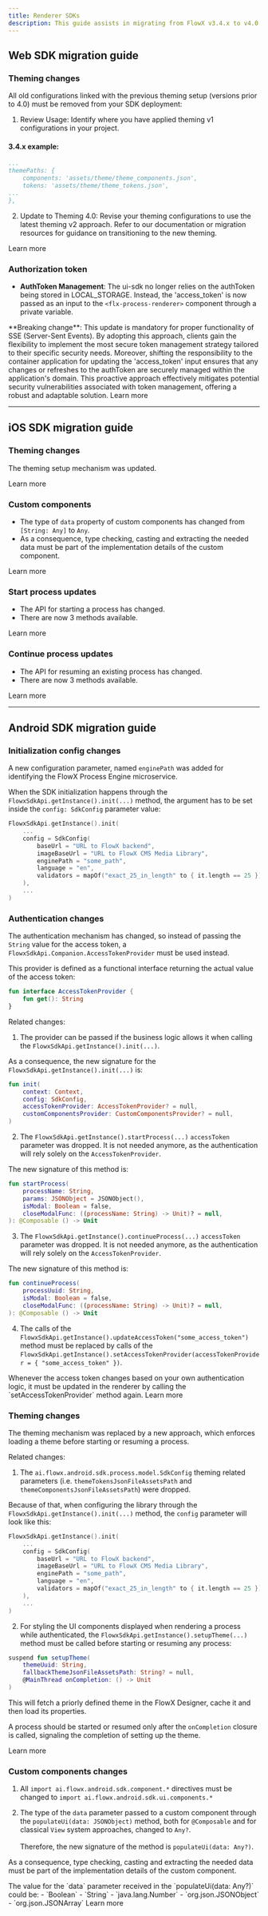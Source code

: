 ```yaml
---
title: Renderer SDKs
description: This guide assists in migrating from FlowX v3.4.x to v4.0.
---
```


## Web SDK migration guide

### Theming changes 

<Warning>
All old configurations linked with the previous theming setup (versions prior to 4.0) must be removed from your SDK deployment:
</Warning>

1. Review Usage: Identify where you have applied theming v1 configurations in your project.

#### 3.4.x example:

```yaml
...
themePaths: {
    components: 'assets/theme/theme_components.json',
    tokens: 'assets/theme/theme_tokens.json',
...
},
```

2. Update to Theming 4.0: Revise your theming configurations to use the latest theming v2 approach. Refer to our documentation or migration resources for guidance on transitioning to the new theming.

<Card title="Theming setup" href="/4.0/sdks/angular-renderer#theming" icon="link">
Learn more
</Card>

### Authorization token

* **AuthToken Management**: The ui-sdk no longer relies on the authToken being stored in LOCAL_STORAGE. Instead, the 'access_token' is now passed as an input to the `<flx-process-renderer>` component through a private variable.

<Warning>
**Breaking change**: This update is mandatory for proper functionality of SSE (Server-Sent Events).
</Warning>

<Info>
By adopting this approach, clients gain the flexibility to implement the most secure token management strategy tailored to their specific security needs. Moreover, shifting the responsibility to the container application for updating the 'access_token' input ensures that any changes or refreshes to the authToken are securely managed within the application's domain. This proactive approach effectively mitigates potential security vulnerabilities associated with token management, offering a robust and adaptable solution.
</Info>

<Card title ="Authorization" href="/4.0/sdks/angular-renderer#authorization" icon ="link">
Learn more
</Card>

---

## iOS SDK migration guide

### Theming changes 

The theming setup mechanism was updated.

<Card title= "iOS Theming setup" href="/4.0/sdks/ios-renderer#theming" icon ="link">
Learn more
</Card>


### Custom components

- The type of `data` property of custom components has changed from `[String: Any]` to `Any`.
- As a consequence, type checking, casting and extracting the needed data must be part of the implementation details of the custom component.

<Card title ="Custom components" href="/4.0/sdks/ios-renderer#custom-components" icon ="link">
Learn more
</Card>

### Start process updates

- The API for starting a process has changed.
- There are now 3 methods available.

<Card title="How to start a process" href= "/4.0/sdks/ios-renderer#how-to-start-a-process" icon ="link">
Learn more
</Card>

### Continue process updates

- The API for resuming an existing process has changed.
- There are now 3 methods available.

<Card title="How to resume an existing process" href="/4.0/sdks/ios-renderer#how-to-resume-an-existing-process" icon ="link">
Learn more
</Card>

---
 
## Android SDK migration guide

### Initialization config changes

A new configuration parameter, named `enginePath` was added for identifying the FlowX Process Engine microservice.

When the SDK initialization happens through the `FlowxSdkApi.getInstance().init(...)` method, the argument has to be set inside the `config: SdkConfig` parameter value:

```kotlin
FlowxSdkApi.getInstance().init(
    ...
    config = SdkConfig(
        baseUrl = "URL to FlowX backend",
        imageBaseUrl = "URL to FlowX CMS Media Library",
        enginePath = "some_path",
        language = "en",
        validators = mapOf("exact_25_in_length" to { it.length == 25 }),
    ),
    ...
)
```

### Authentication changes

The authentication mechanism has changed, so instead of passing the `String` value for the access token, a `FlowxSdkApi.Companion.AccessTokenProvider` must be used instead.

This provider is defined as a functional interface returning the actual value of the access token:

```kotlin
fun interface AccessTokenProvider {
    fun get(): String
}
```

Related changes:

1. The provider can be passed if the business logic allows it when calling the `FlowxSdkApi.getInstance().init(...)`.

As a consequence, the new signature for the `FlowxSdkApi.getInstance().init(...)` is:

```kotlin
fun init(
    context: Context,
    config: SdkConfig,
    accessTokenProvider: AccessTokenProvider? = null,
    customComponentsProvider: CustomComponentsProvider? = null,
)
```

2. The `FlowxSdkApi.getInstance().startProcess(...)` `accessToken` parameter was dropped. It is not needed anymore, as the authentication will rely solely on the `AccessTokenProvider`.

The new signature of this method is:

```kotlin
fun startProcess(
    processName: String,
    params: JSONObject = JSONObject(),
    isModal: Boolean = false,
    closeModalFunc: ((processName: String) -> Unit)? = null,
): @Composable () -> Unit
```

3. The `FlowxSdkApi.getInstance().continueProcess(...)` `accessToken` parameter was dropped. It is not needed anymore, as the authentication will rely solely on the `AccessTokenProvider`.

The new signature of this method is:
```kotlin
fun continueProcess(
    processUuid: String,
    isModal: Boolean = false,
    closeModalFunc: ((processName: String) -> Unit)? = null,
): @Composable () -> Unit
```

4. The calls of the `FlowxSdkApi.getInstance().updateAccessToken("some_access_token")` method must be replaced by calls of the `FlowxSdkApi.getInstance().setAccessTokenProvider(accessTokenProvider = { "some_access_token" })`.

<Tip>
Whenever the access token changes based on your own authentication logic, it must be updated in the renderer by calling the `setAccessTokenProvider` method again.
</Tip>

<Card title= "Authentication mechanism" href="/4.0/sdks/android-renderer#authentication" icon ="link">
Learn more
</Card>

### Theming changes

The theming mechanism was replaced by a new approach, which enforces loading a theme before starting or resuming a process.

Related changes:

1. The `ai.flowx.android.sdk.process.model.SdkConfig` theming related parameters (i.e. `themeTokensJsonFileAssetsPath` and `themeComponentsJsonFileAssetsPath`) were dropped.

Because of that, when configuring the library through the `FlowxSdkApi.getInstance().init(...)` method, the `config` parameter will look like this:

```kotlin
FlowxSdkApi.getInstance().init(
    ...
    config = SdkConfig(
        baseUrl = "URL to FlowX backend",
        imageBaseUrl = "URL to FlowX CMS Media Library",
        enginePath = "some_path",
        language = "en",
        validators = mapOf("exact_25_in_length" to { it.length == 25 }),
    ),
    ...
)
```

2. For styling the UI components displayed when rendering a process while authenticated, the `FlowxSdkApi.getInstance().setupTheme(...)` method must be called before starting or resuming any process:

```kotlin
suspend fun setupTheme(
    themeUuid: String,
    fallbackThemeJsonFileAssetsPath: String? = null,
    @MainThread onCompletion: () -> Unit
)
```
This will fetch a priorly defined theme in the FlowX Designer, cache it and then load its properties.

A process should be started or resumed only after the `onCompletion` closure is called, signaling the completion of setting up the theme.

<Card title="Theming mechanics" href= "/4.0/sdks/android-renderer#theming" icon="link">
Learn more
</Card>

### Custom components changes

1. All `import ai.flowx.android.sdk.component.*` directives must be changed to `import ai.flowx.android.sdk.ui.components.*`

2. The type of the `data` parameter passed to a custom component through the `populateUi(data: JSONObject)` method, both for `@Composable` and for classical `View` system approaches, changed to `Any?`.<br/><br/>
Therefore, the new signature of the method is `populateUi(data: Any?)`.

As a consequence, type checking, casting and extracting the needed data must be part of the implementation details of the custom component.

<Tip>
    The value for the `data` parameter received in the `populateUi(data: Any?)` could be:
    - `Boolean`
    - `String`
    - `java.lang.Number`
    - `org.json.JSONObject`
    - `org.json.JSONArray`
</Tip>

<Card title="Custom components" href="/4.0/sdks/android-renderer#custom-components" icon ="link">
Learn more
</Card>
